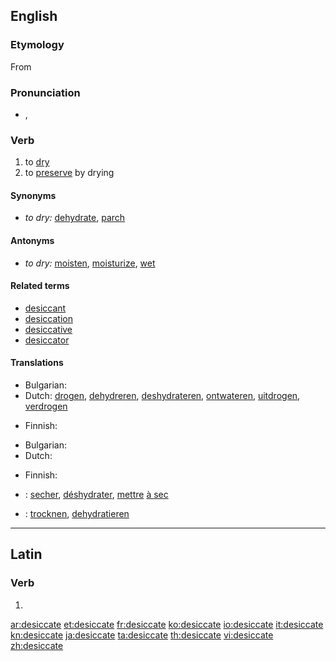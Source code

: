 ==English==

===Etymology===
From {{etyl|la|en}} {{term|desicco|dēsiccō|lang=la}}

===Pronunciation===
* {{a|UK}} {{IPA|/ˈdɛs.ɪ.keɪt/}}, {{SAMPA|/"dEs.I.keIt/}}

===Verb===
{{en-verb|desiccat|ing}}
{{transitive}}

# to [[dry]]
# to [[preserve]] by drying

====Synonyms====
* ''to dry:'' [[dehydrate]], [[parch]]

====Antonyms====
* ''to dry:'' [[moisten]], [[moisturize]], [[wet]]

====Related terms====
* [[desiccant]]
* [[desiccation]]
* [[desiccative]]
* [[desiccator]]

====Translations====
{{trans-top|to dry}}
* Bulgarian: {{t|bg|изсушавам}}
* Dutch: [[drogen]], [[dehydreren]], [[deshydrateren]], [[ontwateren]], [[uitdrogen]], [[verdrogen]]
{{trans-mid}}
* Finnish: {{t-|fi|kuivata}}
{{trans-bottom}}

{{trans-top|to preserve by drying}}
* Bulgarian: {{t+|bg|суша}}
* Dutch: {{t+|nl|drogen}}
{{trans-mid}}
* Finnish: {{t-|fi|kuivata}}
{{trans-bottom}}

{{checktrans-top}}
* {{ttbc|fr}}: [[secher]], [[déshydrater]], [[mettre]] [[à sec]]
* {{ttbc|de}}: [[trocknen]], [[dehydratieren]]
{{trans-bottom}}

----

==Latin==

===Verb===
{{la-verb-form|dēsiccāte}}

# {{conjugation of|desicco|dēsiccō|2|p|pres|act|imp|lang=la}}
{{count page|[[Wiktionary:Page count]]}}

[[ar:desiccate]]
[[et:desiccate]]
[[fr:desiccate]]
[[ko:desiccate]]
[[io:desiccate]]
[[it:desiccate]]
[[kn:desiccate]]
[[ja:desiccate]]
[[ta:desiccate]]
[[th:desiccate]]
[[vi:desiccate]]
[[zh:desiccate]]